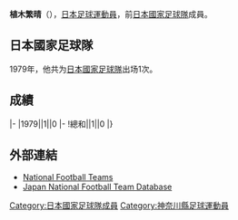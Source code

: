 {{Infobox football biography
|name=植木繁晴
|image=
|fullname=植木繁晴
|birth_date={{Birth date and age|1954|9|13}}
|cityofbirth=[[神奈川縣|神奈川縣]]
|countryofbirth=[[日本|日本]]
|height=
|position=[[前鋒_(足球)|前鋒]]
|currentclub=
|years=1977-1988
|clubs=[[湘南比馬|藤田工業]]
|caps(goals)=
|nationalyears=1979
|nationalteam=[[日本國家足球隊|日本]]
|nationalcaps(goals)=1 (0)
}}
'''植木繁晴'''（{{Bd|1954年|9月13日||}}），[[日本|日本]][[足球|足球]][[運動員|運動員]]，前[[日本國家足球隊|日本國家足球隊]]成員。

==日本國家足球隊==
1979年，他共为[[日本國家足球隊|日本國家足球隊]]出场1次。

==成績==
{{Football player national team statistics|JPN}}
|-
|1979||1||0
|-
!總和||1||0
|}

==外部連結==
{{Reflist}}
*[http://www.national-football-teams.com/v2/player.php?id=39141 National Football Teams]
*[https://web.archive.org/web/20131105140353/http://www.japannationalfootballteam.com/en/players/ueki_shigeharu.html Japan National Football Team Database]

{{Japan-sport-bio-stub}}
{{Soccer-player-stub}}
[[Category:日本國家足球隊成員|Category:日本國家足球隊成員]]
[[Category:神奈川縣足球運動員|Category:神奈川縣足球運動員]]